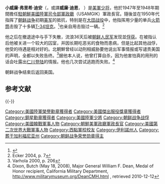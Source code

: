 {{Infobox Military Person
|name             = 威廉·弗里希·迪安
|born             = 1899年8月1日
|died             = 1981年8月24日
|placeofbirth     = 卡萊爾[[伊利諾斯|伊利諾斯]]
|placeofdeath     = [[舊金山|舊金山]]
|image            = [[File:William_F._Dean.jpg|250px]]
|caption          = William Frishe Dean, Sr.
|nickname         = 
|allegiance       = [[美国|美国]]
|serviceyears     = 1921–1955
|rank             = [[File:US-O8_insignia.svg|15px]] 少将
|branch           = {{army|USA}}[[陆军|陆军]]
|commands         = [[File:7th_Infantry_division_Shoulder_Sleve_insignia.png|20px]] [[美國陸軍第7步兵師|第7步兵師]]（刺刀師）<br/>[[File:24_Infantry_Division_SSI.svg|20px]] [[美國陸軍第24步兵師|第24步兵師]]（勝利師，1952年因減員嚴重降為後備師）<br/>{{Link-en|美國陸軍第44步兵師|44th Infantry Division (United States)|第44步兵師}}（第44國民警衛師）
|unit             =
|battles          = [[第二次世界大战|第二次世界大战]]<br>[[朝鮮戰爭|朝鮮戰爭]]
|awards           = [[榮譽勛章|榮譽勛章]]<br>[[Distinguished_Service_Medal_(Army)|傑出服役勛章]]<br/>[[傑出服役十字勛章|傑出服役十字勛章]]<br>[[功績勛章|功績勛章]]<br>[[銀星勛章|銀星勛章]]<br/>[[Legion_of_Merit|功績勛章]]<br/>[[銅星勳章|銅星勳章]]
|relations        =
|laterwork        = 
}}
'''小威廉·弗里希·迪安'''（'''{{lang-en|William Frishe Dean, Sr}}'''，或譯'''威廉·迪恩'''，{{bd|1899年|8月1日|1981年|8月24日|catIdx=Dean}} ）是[[美軍|美軍]][[少将|少将]]，他於1947年至1948年期間擔任[[駐朝鮮美國陸軍司令部軍政廳|駐朝鮮美國陸軍司令部軍政廳]]（USAMGIK）軍政長官。隨後並在1950年代指挥了[[朝鲜战争|朝鲜战争]]初期[[美军|美军]]的抵抗，特别是在[[大田战役|大田战役]]中，他指挥{{le|美國第34步兵團|34th Infantry Regiment (United States)|34步兵团}}用少量的单兵[[火箭筒|火箭筒]]击毁了十多辆[[T-34坦克|T-34坦克]]。<ref>{{harvnb|Fehrenbach|2001|p=94}}</ref>也亲自用{{le|反坦克手雷|Anti-tank grenade}}击毁过一辆。<ref>Ecker 2004, p. 7 </ref>

他之后在撤退途中与手下失散，流浪36天后被[[朝鲜人民军|朝鲜人民军]]发现並[[戰俘|俘获]]。在被指认后他被关进一个较大的囚室，并因长期吃恶劣的食物而患病，但是比起其他战俘，他受的待遇是相对好的。北朝鮮曾经以动刑相威胁要他说出军事情报或写谴责美国的声明，全都以失败告终。<ref>Varhola 2000, p. 206 
</ref>据他本人说，他曾打算自杀，因为他害怕真的用刑的话会吐露出[[仁川登陆|仁川登陆]]的情报。他也几次尝试逃跑而失败。<ref>Dixon, Butch (May 18, 2008), Major General William F. Dean, Medal of Honor recipient, California Military Department, http://www.militarymuseum.org/DeanCMH.html {{Wayback|url=http://www.militarymuseum.org/DeanCMH.html |date=20201006210614 }}, retrieved 2010-12-12</ref>

朝鲜战争结束后返回美国。

== 参考文献 ==
{{Reflist}}

{{-}}
{{Authority control}}

{{DEFAULTSORT:Dean, William F.}}
[[Category:美國陸軍榮譽勳章獲得者|Category:美國陸軍榮譽勳章獲得者]]
[[Category:美國傑出服役獎章獲得者|Category:美國傑出服役獎章獲得者]]
[[Category:銅星勳章獲得者|Category:銅星勳章獲得者]]
[[Category:美國陸軍少將|Category:美國陸軍少將]]
[[Category:朝鲜战争战俘|Category:朝鲜战争战俘]]
[[Category:美國韓戰軍事人物|Category:美國韓戰軍事人物]]
[[Category:朝鮮美軍政廳軍政長官|Category:朝鮮美軍政廳軍政長官]]
[[Category:美國第二次世界大戰軍事人物|Category:美國第二次世界大戰軍事人物]]
[[Category:西點軍校校友|Category:西點軍校校友]]
[[Category:伊利諾州人|Category:伊利諾州人]]
[[Category:葬于加利福尼亚州|Category:葬于加利福尼亚州]]
[[Category:朝鲜战争荣誉勋章得主|Category:朝鲜战争荣誉勋章得主]]